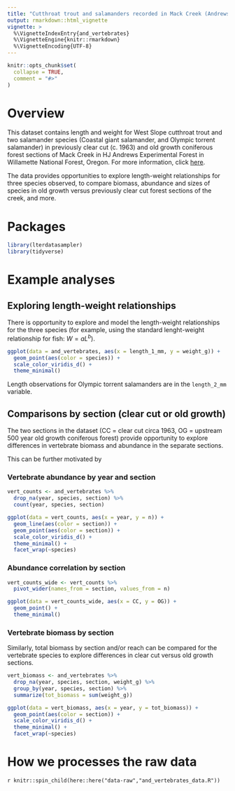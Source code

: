 ```yaml
---
title: "Cutthroat trout and salamanders recorded in Mack Creek (Andrews Forest LTER)"
output: rmarkdown::html_vignette
vignette: >
  %\VignetteIndexEntry{and_vertebrates}
  %\VignetteEngine{knitr::rmarkdown}
  %\VignetteEncoding{UTF-8}
---
```



```r
knitr::opts_chunk$set(
  collapse = TRUE,
  comment = "#>"
)
```

# Overview

This dataset contains length and weight for West Slope cutthroat trout and two salamander species (Coastal giant salamander, and Olympic torrent salamander) in previously clear cut (c. 1963) and old growth coniferous forest sections of Mack Creek in HJ Andrews Experimental Forest in Willamette National Forest, Oregon. For more information, click [here](https://portal.edirepository.org/nis/mapbrowse?packageid=knb-lter-and.4027.14).

The data provides opportunities to explore length-weight relationships for three species observed, to compare biomass, abundance and sizes of species in old growth versus previously clear cut forest sections of the creek, and more.

# Packages

```r
library(lterdatasampler)
library(tidyverse)
```

# Example analyses

## Exploring length-weight relationships

There is opportunity to explore and model the length-weight relationships for the three species (for example, using the standard lenght-weight relationship for fish: $W = aL^b$). 

```r
ggplot(data = and_vertebrates, aes(x = length_1_mm, y = weight_g)) +
  geom_point(aes(color = species)) +
  scale_color_viridis_d() +
  theme_minimal()
```

Length observations for Olympic torrent salamanders are in the `length_2_mm` variable.

## Comparisons by section (clear cut or old growth)

The two sections in the dataset (CC = clear cut circa 1963, OG = upstream 500 year old growth coniferous forest) provide opportunity to explore differences in vertebrate biomass and abundance in the separate sections.

This can be further motivated by 

### Vertebrate abundance by year and section

```r
vert_counts <- and_vertebrates %>% 
  drop_na(year, species, section) %>% 
  count(year, species, section)

ggplot(data = vert_counts, aes(x = year, y = n)) +
  geom_line(aes(color = section)) +
  geom_point(aes(color = section)) +
  scale_color_viridis_d() +
  theme_minimal() +
  facet_wrap(~species)
```

### Abundance correlation by section

```r
vert_counts_wide <- vert_counts %>% 
  pivot_wider(names_from = section, values_from = n)

ggplot(data = vert_counts_wide, aes(x = CC, y = OG)) +
  geom_point() +
  theme_minimal()
```


### Vertebrate biomass by section

Similarly, total biomass by section and/or reach can be compared for the vertebrate species to explore differences in clear cut versus old growth sections. 

```r
vert_biomass <- and_vertebrates %>% 
  drop_na(year, species, section, weight_g) %>% 
  group_by(year, species, section) %>% 
  summarize(tot_biomass = sum(weight_g))

ggplot(data = vert_biomass, aes(x = year, y = tot_biomass)) +
  geom_point(aes(color = section)) +
  scale_color_viridis_d() +
  theme_minimal() +
  facet_wrap(~species)
```

# How we processes the raw data

`r knitr::spin_child(here::here("data-raw","and_vertebrates_data.R"))`
